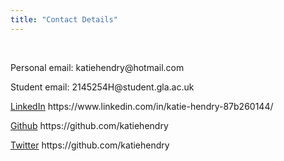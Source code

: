 ```yaml
---
title: "Contact Details"
---
```


&nbsp;

Personal email: katiehendry@hotmail.com

Student email: 2145254H@student.gla.ac.uk 

[LinkedIn](https://www.linkedin.com/in/katie-hendry-87b260144/)  https://www.linkedin.com/in/katie-hendry-87b260144/

[Github](https://github.com/katiehendry)   https://github.com/katiehendry

[Twitter](https://twitter.com/katiehendry__)   https://github.com/katiehendry

